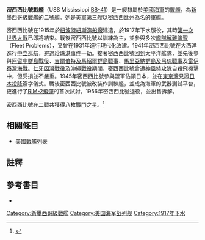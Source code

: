 {{主條目消歧義|注意：'''密西西比號戰艦'''也可指[[密西西比級戰艦|密西西比級戰艦]]的'''[[密西西比號戰艦_(BB-23)|密西西比號戰艦 (BB-23)]]'''。}}
{{noteTA
|G1=Military
|G2=Shipname
|G3=Aero
|G4=地名
}}
{{軍艦模板
|名稱= 密西西比 [[File:Flag_of_the_United_States.svg|30px]]<br />USS Mississippi BB-41
|圖片= [[File:USS_Mississippi_BB-41_Adak_May_1943.jpg|280px]]
|照片說明=密西西比號。攝於1943年。
|艦種= [[戰艦|戰艦]]
|艦級= [[新墨西哥級戰艦|新墨西哥級]]
|製造= [[紐波特紐斯造船廠|紐波特紐斯造船廠]]
|動工= 1915年4月5日
|下水= 1917年1月25日
|服役= 1917年12月18日
|退役= 1956年9月17日
|結局= 1956年11月28日出售拆解
|除籍= 
|標準= 設計：32,000噸
|滿載= 設計：33,000噸
|長度= 整體：624呎6吋<br />水線：600呎
|闊度= 水線：95呎2.5吋 
|吃水= 30呎
|極速= 21節<br />試航：21.08節
|鍋爐= 12座
|出力= 設計：32,000軸馬力<br />試航：31,197軸馬力
|續航= 8,000海哩/10節
|乘員= 58名軍官<br />1,026名水兵
|裝甲= 艦側：13.5吋至8吋<br />裝甲甲板：70至180磅<br/>艦炮：18吋至5吋<br />炮座：13吋至4.5吋<br />指揮塔：16吋至4吋<br />煙道：9吋<br />隔艙：13.5吋至8吋
|裝備= 主炮：4門[[14吋50倍徑艦炮|14吋/50三聯裝火炮]]<br />副炮：22門5吋/51火炮<br />防空炮：4門3吋/50火炮<br />2座魚雷發射管
|其它=模版參考來源：<ref>{{Harvnb|Friedman|1985|pp=442-443}}新墨西哥級配置，數據僅以設計及建造時為準。</ref>}}
'''密西西比號戰艦'''（USS Mississippi [[美國海軍艦體編號|BB-41]]）是一艘隸屬於[[美國海軍|美國海軍]]的[[戰艦|戰艦]]，為[[新墨西哥級戰艦|新墨西哥級戰艦]]的二號艦。她是美軍第三艘以[[密西西比州|密西西比州]]為名的軍艦。

密西西比號在1915年於[[紐波特紐斯造船廠|紐波特紐斯造船廠]]建造，於1917年下水服役，其時[[第一次世界大戰|第一次世界大戰]]已即將結束。戰後密西西比號以訓練為主，並參與多次[[艦隊解難演習|艦隊解難演習]]（Fleet Problems），又曾在1931年進行現代化改建。1941年密西西比號在大西洋進行[[中立巡航|中立巡航]]，避過[[珍珠港事件|珍珠港事件]]一劫。接著密西西比號回到太平洋艦隊，並先後參與[[阿留申群島戰役|阿留申群島戰役]]、[[吉爾伯特及馬紹爾群島戰事|吉爾伯特及馬紹爾群島戰事]]、[[馬里亞納群島及帛琉戰事|馬里亞納群島及帛琉戰事]]及[[雷伊泰灣海戰|雷伊泰灣海戰]]。[[仁牙因灣戰役|仁牙因灣戰役]]及[[沖繩戰役|沖繩戰役]]期間，密西西比號曾遭[[神風特攻隊|神風特攻隊]]自殺飛機擊中，但受損並不嚴重。1945年密西西比號參與盟軍佔領日本，並在[[東京灣|東京灣]]見證[[日本投降|日本投降]]簽字儀式。戰後密西西比號被改裝作訓練艦，並成為海軍的武器測試平台，更進行了[[RIM-2飛彈|RIM-2飛彈]]的首次試射。1956年密西西比號退役，並出售拆解。

密西西比號在二戰共獲得八枚[[戰鬥之星|戰鬥之星]]。<ref>{{Cite web |url=http://www.hazegray.org/danfs/battlesh/bb41.htm |title=美國海軍軍艦字典（DANFS）簡介 |accessdate=2012-07-19 |archive-date=2000-09-03 |archive-url=https://web.archive.org/web/20000903213146/http://www.hazegray.org/danfs/battlesh/bb41.htm |dead-url=no }}</ref>

== 相關條目 ==
* [[美國戰艦列表|美國戰艦列表]]

== 註釋 ==
{{reflist}}

== 參考書目 ==
{{Commonscat|USS Mississippi (BB-41)}}
{{海军主题}}

* {{Citation
|last = Friedman
|first = Norman
|year = 1985
|title = U.S. Battleships: An Illustrated Design History
|language = en
|publication-place = Annapolis, Maryland
|publisher = Naval Institute Press
|isbn = 0-87021-715-1}}

{{DEFAULTSORT:Mississippi}}
{{新墨西哥級戰艦}}
{{美國戰艦}}

[[Category:新墨西哥級戰艦|Category:新墨西哥級戰艦]]
[[Category:美国海军战列舰|Category:美国海军战列舰]]
[[Category:1917年下水|Category:1917年下水]]
